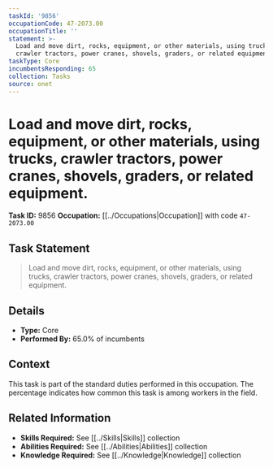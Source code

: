 ```yaml
---
taskId: '9856'
occupationCode: 47-2073.00
occupationTitle: ''
statement: >-
  Load and move dirt, rocks, equipment, or other materials, using trucks,
  crawler tractors, power cranes, shovels, graders, or related equipment.
taskType: Core
incumbentsResponding: 65
collection: Tasks
source: onet
---
```

# Load and move dirt, rocks, equipment, or other materials, using trucks, crawler tractors, power cranes, shovels, graders, or related equipment.

**Task ID:** 9856
**Occupation:** [[../Occupations|Occupation]] with code `47-2073.00`

## Task Statement

> Load and move dirt, rocks, equipment, or other materials, using trucks, crawler tractors, power cranes, shovels, graders, or related equipment.

## Details

- **Type:** Core
- **Performed By:** 65.0% of incumbents

## Context

This task is part of the standard duties performed in this occupation. The percentage indicates how common this task is among workers in the field.

## Related Information

- **Skills Required:** See [[../Skills|Skills]] collection
- **Abilities Required:** See [[../Abilities|Abilities]] collection
- **Knowledge Required:** See [[../Knowledge|Knowledge]] collection
